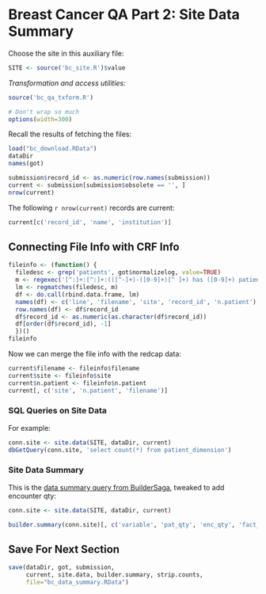 Breast Cancer QA Part 2: Site Data Summary
==========================================

Choose the site in this auxiliary file:

```r
SITE <- source('bc_site.R')$value
```

*Transformation and access utilities:*

```r
source('bc_qa_txform.R')
```


```r
# Don't wrap so much
options(width=300) 
```


Recall the results of fetching the files:

```r
load("bc_download.RData")
dataDir
names(got)

submission$record_id <- as.numeric(row.names(submission))
current <- submission[submission$obsolete == '', ]
nrow(current)
```

The following `r nrow(current)` records are current:

```r
current[c('record_id', 'name', 'institution')]
```

## Connecting File Info with CRF Info

```r
fileinfo <- (function() {
  filedesc <- grep('patients', got$normalizelog, value=TRUE)
  m <- regexec('[^:]+:[^:]+:(([^-]+)-([0-9]+)[^ ]+) has ([0-9]+) patients.', filedesc)
  lm <- regmatches(filedesc, m)
  df <- do.call(rbind.data.frame, lm)
  names(df) <- c('line', 'filename', 'site', 'record_id', 'n.patient')
  row.names(df) <- df$record_id
  df$record_id <- as.numeric(as.character(df$record_id))
  df[order(df$record_id), -1]
  })()
fileinfo
```

Now we can merge the file info with the redcap data:

```r
current$filename <- fileinfo$filename
current$site <- fileinfo$site
current$n.patient <- fileinfo$n.patient
current[, c('site', 'n.patient', 'filename')]
```


### SQL Queries on Site Data

For example:

```r
conn.site <- site.data(SITE, dataDir, current)
dbGetQuery(conn.site, 'select count(*) from patient_dimension')
```


### Site Data Summary

This is the [data summary query from BuilderSaga][sqlsum], tweaked to add encounter qty:

[sqlsum]: https://informatics.gpcnetwork.org/trac/Project/wiki/BuilderSaga#DataSummary

```r
conn.site <- site.data(SITE, dataDir, current)

builder.summary(conn.site)[, c('variable', 'pat_qty', 'enc_qty', 'fact_qty')]
```


## Save For Next Section

```r
save(dataDir, got, submission,
     current, site.data, builder.summary, strip.counts,
     file="bc_data_summary.RData")
```
